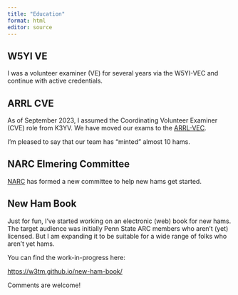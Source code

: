 ```yaml
---
title: "Education"
format: html
editor: source
---
```


## W5YI VE

I was a volunteer examiner (VE) for several years via the W5YI-VEC and continue with active credentials.

## ARRL CVE

As of September 2023, I assumed the Coordinating Volunteer Examiner (CVE) role from K3YV.
We have moved our exams to the [ARRL-VEC](https://www.arrl.org/volunteer-examiners).

I'm pleased to say that our team has "minted" almost 10 hams.

## NARC Elmering Committee

[NARC](https://nittany-arc.net) has formed a new committee to help new hams get started.

## New Ham Book

Just for fun, I've started working on an electronic (web) book for new hams.
The target audience was initially Penn State ARC members who aren't (yet) licensed.
But I am expanding it to be suitable for a wide range of folks who aren't yet hams.

You can find the work-in-progress here:

<https://w3tm.github.io/new-ham-book/>

Comments are welcome!
